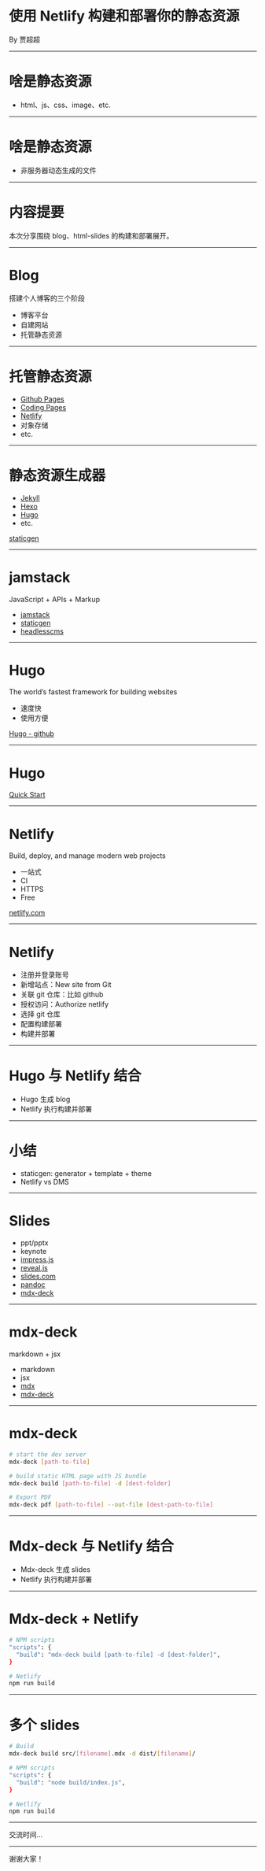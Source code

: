
# 使用 Netlify 构建和部署你的静态资源

<div>By 贾超超</div>

---

# 啥是静态资源

- html、js、css、image、etc.

---

# 啥是静态资源

- 非服务器动态生成的文件

---

# 内容提要

本次分享围绕 blog、html-slides 的构建和部署展开。

---

# Blog

搭建个人博客的三个阶段

- 博客平台
- 自建网站
- 托管静态资源

---

# 托管静态资源

- [Github Pages](https://pages.github.com/)
- [Coding Pages](https://coding.net/pages)
- [Netlify](https://www.netlify.com)
- 对象存储
- etc.

---

# 静态资源生成器

- [Jekyll](https://github.com/jekyll/jekyll)
- [Hexo](https://github.com/hexojs/hexo)
- [Hugo](https://github.com/gohugoio/hugo)
- etc.

[staticgen](https://www.staticgen.com/)

---

# jamstack

JavaScript + APIs + Markup

- [jamstack](https://jamstack.org/)
- [staticgen](https://www.staticgen.com/)
- [headlesscms](https://headlesscms.org/)

---

# Hugo

The world’s fastest framework for building websites

- 速度快
- 使用方便

[Hugo - github](https://github.com/gohugoio/hugo)

---

# Hugo

[Quick Start](https://gohugo.io/getting-started/quick-start/)

---

# Netlify

Build, deploy, and manage modern web projects

- 一站式
- CI
- HTTPS
- Free

[netlify.com](https://www.netlify.com)

---

# Netlify

- 注册并登录账号
- 新增站点：New site from Git
- 关联 git 仓库：比如 github
- 授权访问：Authorize netlify
- 选择 git 仓库
- 配置构建部署
- 构建并部署

---

# Hugo 与 Netlify 结合

- Hugo 生成 blog
- Netlify 执行构建并部署


---

# 小结

- staticgen: generator + template + theme
- Netlify vs DMS

---

# Slides

- ppt/pptx
- keynote
- [impress.js](https://github.com/impress/impress.js)
- [reveal.js](https://github.com/hakimel/reveal.js)
- [slides.com](https://slides.com)
- [pandoc](https://github.com/jgm/pandoc)
- [mdx-deck](https://github.com/jxnblk/mdx-deck)

---

# mdx-deck

markdown + jsx

- markdown
- jsx
- [mdx](https://github.com/mdx-js/mdx)
- [mdx-deck](https://github.com/jxnblk/mdx-deck)

---

# mdx-deck

```bash
# start the dev server
mdx-deck [path-to-file]

# build static HTML page with JS bundle
mdx-deck build [path-to-file] -d [dest-folder]

# Export PDF
mdx-deck pdf [path-to-file] --out-file [dest-path-to-file]
```

---

# Mdx-deck 与 Netlify 结合

- Mdx-deck 生成 slides
- Netlify 执行构建并部署

---

# Mdx-deck + Netlify

```bash
# NPM scripts
"scripts": {
  "build": "mdx-deck build [path-to-file] -d [dest-folder]",
}

# Netlify
npm run build
```

---

# 多个 slides

```bash
# Build
mdx-deck build src/[filename].mdx -d dist/[filename]/

# NPM scripts
"scripts": {
  "build": "node build/index.js",
}

# Netlify
npm run build
```

---

交流时间...

---

谢谢大家！